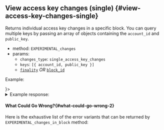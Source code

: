 
## View access key changes (single) {#view-access-key-changes-single}

Returns individual access key changes in a specific block. You can query multiple
keys by passing an array of objects containing the `account_id` and `public_key`.

- method: `EXPERIMENTAL_changes`
- params:
  - `changes_type`: `single_access_key_changes`
  - `keys`: `[{ account_id, public_key }]`
  - [`finality`](/api/rpc/setup#using-finality-param) _OR_ [`block_id`](/api/rpc/setup#using-block_id-param)

Example:

<Tabs>
  <TabItem value="json" label="JSON" default>
    <RequestJson />
  </TabItem>
  <TabItem value="js" label="🌐 JavaScript" label="JavaScript">
    <RequestJs />
  </TabItem>
  <TabItem value="http" label="HTTPie">
    <RequestBash />
  </TabItem>
  <TabItem value="Lantstool" label={<LantstoolLabel />}>
    <TryOutOnLantstool path="docs/5.api/rpc/get-changes-for-account-key.json" />
  </TabItem>
</Tabs>

<details>
  <summary>Example response: </summary>
  <ResponseJson />
</details>

#### What Could Go Wrong?{#what-could-go-wrong-2}

<ErrorSchemaDescription />

Here is the exhaustive list of the error variants that can be returned
by `EXPERIMENTAL_changes_in_block` method:

<ErrorSchemaTable />

